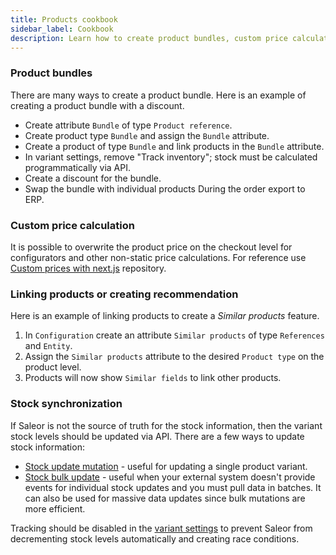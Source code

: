 ```yaml
---
title: Products cookbook
sidebar_label: Cookbook
description: Learn how to create product bundles, custom price calculations, and linking products in Saleor.
---
```


### Product bundles

There are many ways to create a product bundle. Here is an example of creating a product bundle with a discount.

- Create attribute `Bundle` of type `Product reference`.
- Create product type `Bundle` and assign the `Bundle` attribute.
- Create a product of type `Bundle` and link products in the `Bundle` attribute.
- In variant settings, remove "Track inventory"; stock must be calculated programmatically via API.
- Create a discount for the bundle.
- Swap the bundle with individual products During the order export to ERP.

### Custom price calculation

It is possible to overwrite the product price on the checkout level for configurators and other non-static price calculations.
For reference use [Custom prices with next.js](https://github.com/saleor/saleor-app-checkout-prices) repository.

### Linking products or creating recommendation

Here is an example of linking products to create a _Similar products_ feature.

1. In `Configuration` create an attribute `Similar products` of type `References` and `Entity`.
2. Assign the `Similar products` attribute to the desired `Product type` on the product level.
3. Products will now show `Similar fields` to link other products.

### Stock synchronization

If Saleor is not the source of truth for the stock information, then the variant stock levels should be updated via API.
There are a few ways to update stock information:

- [Stock update mutation](api-reference/products/mutations/product-variant-stocks-update.mdx) - useful for updating a single product variant.
- [Stock bulk update](api-reference/products/mutations/stock-bulk-update) - useful when your external system doesn't provide events for individual stock updates and you must pull data in batches. It can also be used for massive data updates since bulk mutations are more efficient.

Tracking should be disabled in the [variant settings](developer/products/configuration#variant-settings) to prevent Saleor from decrementing stock levels automatically and creating race conditions.
